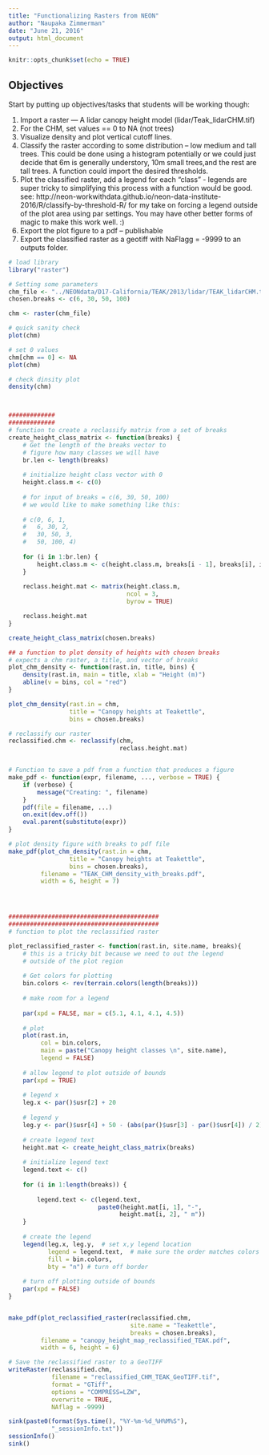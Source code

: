 ```yaml
---
title: "Functionalizing Rasters from NEON"
author: "Naupaka Zimmerman"
date: "June 21, 2016"
output: html_document
---
```


```r
knitr::opts_chunk$set(echo = TRUE)
```

## Objectives

Start by putting up objectives/tasks that students will be working though:

1. Import a raster — A lidar canopy height model (lidar/Teak_lidarCHM.tif)
1. For the CHM, set values == 0 to NA (not trees)
1. Visualize density and plot vertical cutoff lines.
1. Classify the raster according to some distribution – low medium and tall trees. This could be done using a histogram potentially or we could just decide that 6m is generally understory, 10m small trees,and the rest are tall trees. A function could import the desired thresholds. 
1. Plot the classified raster, add a legend for each “class” - legends are super tricky to simplifying this process with a function would be good.  see: http://neon-workwithdata.github.io/neon-data-institute-2016/R/classify-by-threshold-R/ for my take on forcing a legend outside of the plot area using par settings. You may have other better forms of magic to make this work well. :)
1. Export the plot figure to a pdf – publishable
1. Export the classified raster as a geotiff with NaFlagg = -9999 to an outputs folder.

```r
# load library
library("raster")

# Setting some parameters
chm_file <- "../NEONdata/D17-California/TEAK/2013/lidar/TEAK_lidarCHM.tif"
chosen.breaks <- c(6, 30, 50, 100)

chm <- raster(chm_file)

# quick sanity check
plot(chm)

# set 0 values
chm[chm == 0] <- NA
plot(chm)

# check dinsity plot
density(chm)



#############
#############
# function to create a reclassify matrix from a set of breaks
create_height_class_matrix <- function(breaks) {
	# Get the length of the breaks vector to 
	# figure how many classes we will have
	br.len <- length(breaks)
	
	# initialize height class vector with 0
	height.class.m <- c(0)
	
	# for input of breaks = c(6, 30, 50, 100)
	# we would like to make something like this:
	
	# c(0, 6, 1,
	#	6, 30, 2,
	#	30, 50, 3,
	#	50, 100, 4)
	
	for (i in 1:br.len) {
		height.class.m <- c(height.class.m, breaks[i - 1], breaks[i], i)
	}
	
	reclass.height.mat <- matrix(height.class.m,
								 ncol = 3,
								 byrow = TRUE)	

	reclass.height.mat
}

create_height_class_matrix(chosen.breaks)

## a function to plot density of heights with chosen breaks
# expects a chm raster, a title, and vector of breaks
plot_chm_density <- function(rast.in, title, bins) {
	density(rast.in, main = title, xlab = "Height (m)")
	abline(v = bins, col = "red")
}

plot_chm_density(rast.in = chm, 
				 title = "Canopy heights at Teakettle", 
				 bins = chosen.breaks)

# reclassify our raster
reclassified.chm <- reclassify(chm,
							   reclass.height.mat)


# Function to save a pdf from a function that produces a figure
make_pdf <- function(expr, filename, ..., verbose = TRUE) {
    if (verbose) {
        message("Creating: ", filename)
    }
    pdf(file = filename, ...)
    on.exit(dev.off())
    eval.parent(substitute(expr))
}

# plot density figure with breaks to pdf file
make_pdf(plot_chm_density(rast.in = chm, 
				 title = "Canopy heights at Teakettle", 
				 bins = chosen.breaks), 
		 filename = "TEAK_CHM_density_with_breaks.pdf", 
		 width = 6, height = 7)




##########################################
##########################################
# function to plot the reclassified raster

plot_reclassified_raster <- function(rast.in, site.name, breaks){
	# this is a tricky bit because we need to out the legend
	# outside of the plot region
	
	# Get colors for plotting
	bin.colors <- rev(terrain.colors(length(breaks)))
	
	# make room for a legend
	
	par(xpd = FALSE, mar = c(5.1, 4.1, 4.1, 4.5))
	
	# plot
	plot(rast.in,
		 col = bin.colors,
		 main = paste("Canopy height classes \n", site.name),
		 legend = FALSE)
	
	# allow legend to plot outside of bounds
	par(xpd = TRUE)
	
	# legend x
	leg.x <- par()$usr[2] + 20
	
	# legend y
	leg.y <- par()$usr[4] + 50 - (abs(par()$usr[3] - par()$usr[4]) / 2) 
	
	# create legend text
	height.mat <- create_height_class_matrix(breaks)
	
	# initialize legend text
	legend.text <- c()
	
	for (i in 1:length(breaks)) {
		
		legend.text <- c(legend.text, 
						 paste0(height.mat[i, 1], "-", 
						 	   height.mat[i, 2], " m"))
	}
	
	# create the legend
	legend(leg.x, leg.y,  # set x,y legend location
		   legend = legend.text,  # make sure the order matches colors
		   fill = bin.colors,
		   bty = "n") # turn off border
	
	# turn off plotting outside of bounds
	par(xpd = FALSE)
}


make_pdf(plot_reclassified_raster(reclassified.chm, 
								  site.name = "Teakettle",
								  breaks = chosen.breaks), 
		 filename = "canopy_height_map_reclassified_TEAK.pdf",
		 width = 6, height = 6)

# Save the reclassified raster to a GeoTIFF
writeRaster(reclassified.chm,
			filename = "reclassified_CHM_TEAK_GeoTIFF.tif",
			format = "GTiff",
			options = "COMPRESS=LZW",
			overwrite = TRUE,
			NAflag = -9999)

sink(paste0(format(Sys.time(), "%Y-%m-%d_%H%M%S"),
			"_sessionInfo.txt"))
sessionInfo()
sink()

```
